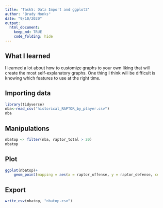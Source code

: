 ```yaml
---
title: 'Task5: Data Import and ggplot2'
author: "Brady Monks"
date: "9/10/2020"
output: 
  html_document:
    keep_md: TRUE
    code_folding: hide
---
```



## What I learned

I learned a lot about how to customize graphs to your own liking that will create the most self-explanatory graphs. One thing I think will be difficult is knowing which features to use at the right time. 



## Importing data



```r
library(tidyverse)
nba<-read_csv("historical_RAPTOR_by_player.csv")
nba

```

## Manipulations

```r
nbatop <- filter(nba, raptor_total > 20)
nbatop
```

## Plot

```r
ggplot(nbatop)+
    geom_point(mapping = aes(x = raptor_offense, y = raptor_defense, color = player_name))
```

## Export

```r
write_csv(nbatop, "nbatop.csv")
```
